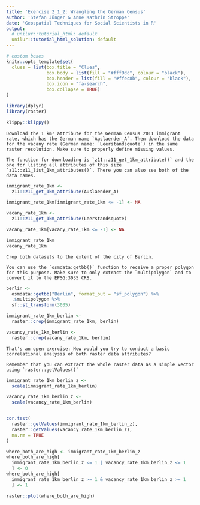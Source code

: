 ```yaml
---
title: 'Exercise 2_1_2: Wrangling the German Census'
author: 'Stefan Jünger & Anne Kathrin Stroppe'
date: 'Geospatial Techniques for Social Scientists in R'
output:
  # unilur::tutorial_html: default
  unilur::tutorial_html_solution: default
---
```


```r
# custom boxes
knitr::opts_template$set(
  clues = list(box.title = "Clues",
               box.body = list(fill = "#fff9dc", colour = "black"),
               box.header = list(fill = "#ffec8b", colour = "black"),
               box.icon = "fa-search",
               box.collapse = TRUE)
)

library(dplyr)
library(raster)
```

```r
klippy::klippy()
```


```block
Download the 1 km² attribute for the German Census 2011 immigrant rate, which has the German name `Auslaender_A`. Then download the data for the vacany rate (German name: `Leerstandsquote`) in the same raster resolution. Make sure to properly define missing values.
```

```block
The function for downloading is `z11::z11_get_1km_attribute()` and the one for listing all attributes of this size `z11::z11_list_1km_attributes()`. There you can also see both of the data names.
```

```r
immigrant_rate_1km <-
  z11::z11_get_1km_attribute(Auslaender_A)

immigrant_rate_1km[immigrant_rate_1km <= -1] <- NA

vacany_rate_1km <-
  z11::z11_get_1km_attribute(Leerstandsquote)

vacany_rate_1km[vacany_rate_1km <= -1] <- NA

immigrant_rate_1km
vacany_rate_1km
```


```block
Crop both datasets to the extent of the city of Berlin.
```

```block
You can use the `osmdata:getbb()` function to receive a proper polygon for this purpose. Make sure to only extract the `multipolygon` and to convert it to the EPSG:3035 CRS.
```

```r
berlin <-
  osmdata::getbb("Berlin", format_out = "sf_polygon") %>% 
  .$multipolygon %>% 
  sf::st_transform(3035)

immigrant_rate_1km_berlin <-
  raster::crop(immigrant_rate_1km, berlin)

vacancy_rate_1km_berlin <-
  raster::crop(vacany_rate_1km, berlin)
```


```block
That's an open exercise: How would you try to conduct a basic correlational analysis of both raster data attributes?
```

```block
Remember that you can extract the whole raster data as a simple vector using `raster::getValues()`
```

```r
immigrant_rate_1km_berlin_z <-
  scale(immigrant_rate_1km_berlin)

vacancy_rate_1km_berlin_z <-
  scale(vacancy_rate_1km_berlin)


cor.test(
  raster::getValues(immigrant_rate_1km_berlin_z), 
  raster::getValues(vacancy_rate_1km_berlin_z),
  na.rm = TRUE
)

where_both_are_high <- immigrant_rate_1km_berlin_z
where_both_are_high[
  immigrant_rate_1km_berlin_z <= 1 | vacancy_rate_1km_berlin_z <= 1
  ] <- 0
where_both_are_high[
  immigrant_rate_1km_berlin_z >= 1 & vacancy_rate_1km_berlin_z >= 1
  ] <- 1

raster::plot(where_both_are_high)
```